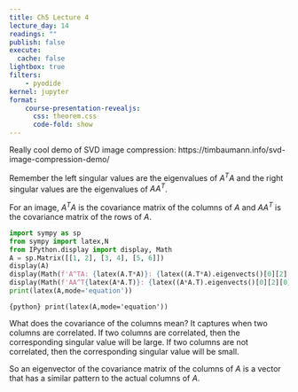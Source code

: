 ```yaml
---
title: Ch5 Lecture 4
lecture_day: 14
readings: ""
publish: false
execute: 
  cache: false
lightbox: true
filters:
    - pyodide
kernel: jupyter
format: 
    course-presentation-revealjs:
      css: theorem.css
      code-fold: show
---
```


Really cool demo of SVD image compression:
https://timbaumann.info/svd-image-compression-demo/



Remember the left singular values are the eigenvalues of $A^TA$ and the right singular values are the eigenvalues of $AA^T$.

For an image, $A^TA$ is the covariance matrix of the columns of $A$ and $AA^T$ is the covariance matrix of the rows of $A$.

```python
import sympy as sp
from sympy import latex,N
from IPython.display import display, Math
A = sp.Matrix([[1, 2], [3, 4], [5, 6]])
display(A)
display(Math(f'A^TA: {latex(A.T*A)}: {latex((A.T*A).eigenvects()[0][2][0])} {N((A.T*A).eigenvects()[0][0],2)}, {latex((A.T*A).eigenvects()[1][2][0])} {N((A.T*A).eigenvects()[1][0],2)}'))
display(Math(f'AA^T{latex(A*A.T)}: {latex((A*A.T).eigenvects()[0][2][0])} {N((A*A.T).eigenvects()[0][0],2)}, {latex((A*A.T).eigenvects()[1][2][0])} {N((A*A.T).eigenvects()[1][0],2)}, {latex((A*A.T).eigenvects()[2][2][0])} {N((A*A.T).eigenvects()[2][0],2)}'))
print(latex(A,mode='equation'))
```

`{python} print(latex(A,mode='equation'))`

What does the covariance of the columns mean? It captures when two columns are correlated. If two columns are correlated, then the corresponding singular value will be large. If two columns are not correlated, then the corresponding singular value will be small.

So an eigenvector of the covariance matrix of the columns of $A$ is a vector that has a similar pattern to the actual columns of $A$.

